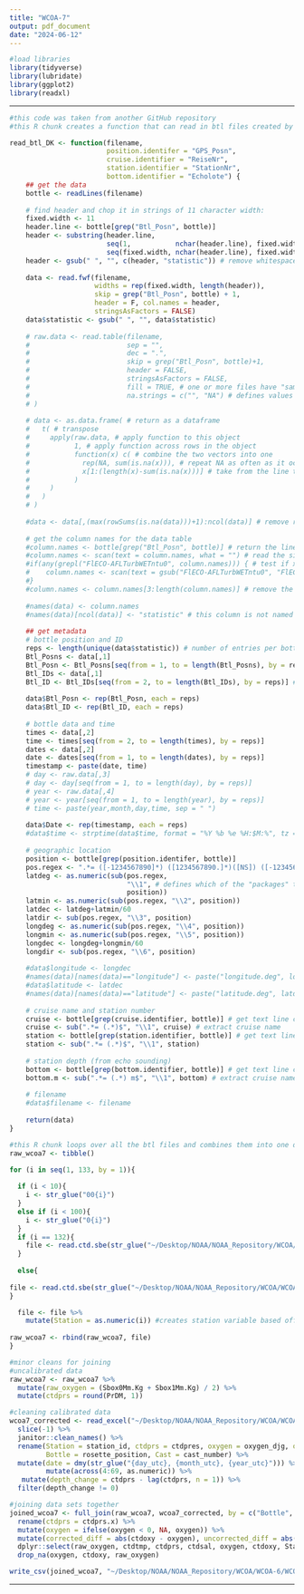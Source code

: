 ```yaml
---
title: "WCOA-7"
output: pdf_document
date: "2024-06-12"
---
```


```r
#load libraries
library(tidyverse)
library(lubridate)
library(ggplot2)
library(readxl)
```

--------------------------------------------------------------------------------

```r
#this code was taken from another GitHub repository
#this R chunk creates a function that can read in btl files created by oxygen sensors

read_btl_DK <- function(filename,
                        position.identifer = "GPS_Posn",
                        cruise.identifier = "ReiseNr",
                        station.identifier = "StationNr",
                        bottom.identifier = "Echolote") {
    ## get the data
    bottle <- readLines(filename)
    
    # find header and chop it in strings of 11 character width:
    fixed.width <- 11
    header.line <- bottle[grep("Btl_Posn", bottle)]
    header <- substring(header.line,
                        seq(1,           nchar(header.line), fixed.width),
                        seq(fixed.width, nchar(header.line), fixed.width))
    header <- gsub(" ", "", c(header, "statistic")) # remove whitespaces and add last colname
    
    data <- read.fwf(filename,
                     widths = rep(fixed.width, length(header)),
                     skip = grep("Btl_Posn", bottle) + 1,
                     header = F, col.names = header,
                     stringsAsFactors = FALSE)
    data$statistic <- gsub(" ", "", data$statistic)
    
    # raw.data <- read.table(filename, 
    #                        sep = "", 
    #                        dec = ".",  
    #                        skip = grep("Btl_Posn", bottle)+1, 
    #                        header = FALSE, 
    #                        stringsAsFactors = FALSE,
    #                        fill = TRUE, # one or more files have "samples per bin" values missing, this fills the blanks
    #                        na.strings = c("", "NA") # defines values as NA
    # ) 
    
    # data <- as.data.frame( # return as a dataframe
    #   t( # transpose
    #     apply(raw.data, # apply function to this object
    #           1, # apply function across rows in the object
    #           function(x) c( # combine the two vectors into one
    #             rep(NA, sum(is.na(x))), # repeat NA as often as it occurs at the end of the row
    #             x[1:(length(x)-sum(is.na(x)))] # take from the line the entries from the first to the last that is not NA (NAs are always at the end)
    #           ) 
    #     )
    #   )
    # )
    
    #data <- data[,(max(rowSums(is.na(data)))+1):ncol(data)] # remove rows in the front that contain meta data or NA
    
    # get the column names for the data table
    #column.names <- bottle[grep("Btl_Posn", bottle)] # return the line with the column names but in one string with multiple whitespaces
    #column.names <- scan(text = column.names, what = "") # read the single string into a vector of strings by multiple whitespaces ("")
    #if(any(grepl("FlECO-AFLTurbWETntu0", column.names))) { # test if x is a part of y; in the .btl ther is nos space between the two parameters
    #    column.names <- scan(text = gsub("FlECO-AFLTurbWETntu0", "FlECO-AFL TurbWETntu0", column.names), what = "") # replace "FlECO-AFLTurbWETntu0" with "FlECO-AFL TurbWETntu0" and separate it by ""
    #} 
    #column.names <- column.names[3:length(column.names)] # remove the first two entries int column names, i.e. Btl_Posn and Date
    
    #names(data) <- column.names
    #names(data)[ncol(data)] <- "statistic" # this column is not named
    
    ## get metadata 
    # bottle position and ID
    reps <- length(unique(data$statistic)) # number of entries per bottle
    Btl_Posns <- data[,1]
    Btl_Posn <- Btl_Posns[seq(from = 1, to = length(Btl_Posns), by = reps)] # from first colum on raw data take the first entry per bottle
    Btl_IDs <- data[,1]
    Btl_ID <- Btl_IDs[seq(from = 2, to = length(Btl_IDs), by = reps)] # from first colum on raw data take the first entry per bottle
    
    data$Btl_Posn <- rep(Btl_Posn, each = reps)
    data$Btl_ID <- rep(Btl_ID, each = reps)
    
    # bottle data and time
    times <- data[,2]
    time <- times[seq(from = 2, to = length(times), by = reps)]
    dates <- data[,2]
    date <- dates[seq(from = 1, to = length(dates), by = reps)]
    timestamp <- paste(date, time)
    # day <- raw.data[,3]
    # day <- day[seq(from = 1, to = length(day), by = reps)]
    # year <- raw.data[,4]
    # year <- year[seq(from = 1, to = length(year), by = reps)]
    # time <- paste(year,month,day,time, sep = " ")
    
    data$Date <- rep(timestamp, each = reps)
    #data$time <- strptime(data$time, format = "%Y %b %e %H:$M:%", tz = "UTC") # eg 2014 Dec 6 09:11:53
    
    # geographic location
    position <- bottle[grep(position.identifer, bottle)]
    pos.regex <- ".*= ([-1234567890]*) ([1234567890.]*)([NS]) ([-1234567890]*) ([1234567890.]*)([EW]).*" # defines text to be replaced; in this case as regular expression (i.e. could be any text that fits into this pattern)
    latdeg <- as.numeric(sub(pos.regex, 
                             "\\1", # defines which of the "packages" that have been defined in the brackets is used as substitute
                             position))
    latmin <- as.numeric(sub(pos.regex, "\\2", position))
    latdec <- latdeg+latmin/60
    latdir <- sub(pos.regex, "\\3", position)
    longdeg <- as.numeric(sub(pos.regex, "\\4", position))
    longmin <- as.numeric(sub(pos.regex, "\\5", position))
    longdec <- longdeg+longmin/60
    longdir <- sub(pos.regex, "\\6", position)
    
    #data$longitude <- longdec
    #names(data)[names(data)=="longitude"] <- paste("longitude.deg", longdir, sep = "")
    #data$latitude <- latdec
    #names(data)[names(data)=="latitude"] <- paste("latitude.deg", latdir, sep = "")
    
    # cruise name and station number
    cruise <- bottle[grep(cruise.identifier, bottle)] # get text line containing cruise identifier
    cruise <- sub(".*= (.*)$", "\\1", cruise) # extract cruise name
    station <- bottle[grep(station.identifier, bottle)] # get text line containing station identifier
    station <- sub(".*= (.*)$", "\\1", station) 
    
    # station depth (from echo sounding)
    bottom <- bottle[grep(bottom.identifier, bottle)] # get text line containing cruise identifier
    bottom.m <- sub(".*= (.*) m$", "\\1", bottom) # extract cruise name
    
    # filename
    #data$filename <- filename  
    
    return(data)
}
```

```r
#this R chunk loops over all the btl files and combines them into one data set
raw_wcoa7 <- tibble()

for (i in seq(1, 133, by = 1)){
  
  if (i < 10){
    i <- str_glue("00{i}")
  }
  else if (i < 100){
    i <- str_glue("0{i}")
  }
  if (i == 132){
    file <- read.ctd.sbe(str_glue("~/Desktop/NOAA/NOAA_Repository/WCOA/WCOA-6/CTD_Data/RB2102_CTD_{i}_02.btl"), btl = TRUE, deploymentType = "profile")@data
  }
  
  else{
  
file <- read.ctd.sbe(str_glue("~/Desktop/NOAA/NOAA_Repository/WCOA/WCOA-6/CTD_Data/RB2102_CTD_{i}_01.btl"), btl = TRUE, deploymentType = "profile")@data
}

  file <- file %>% 
    mutate(Station = as.numeric(i)) #creates station variable based off of file name
  
raw_wcoa7 <- rbind(raw_wcoa7, file)
}
```


```r
#minor cleans for joining
#uncalibrated data
raw_wcoa7 <- raw_wcoa7 %>% 
  mutate(raw_oxygen = (Sbox0Mm.Kg + Sbox1Mm.Kg) / 2) %>% 
  mutate(ctdprs = round(PrDM, 1))
```


```r
#cleaning calibrated data
wcoa7_corrected <- read_excel("~/Desktop/NOAA/NOAA_Repository/WCOA/WCOA-6/WCOA2021_Data_forSDIS_2022_09-28.xlsx") %>% 
  slice(-1) %>% 
  janitor::clean_names() %>% 
  rename(Station = station_id, ctdprs = ctdpres, oxygen = oxygen_djg, oxy = oxygen, ctdtmp = ctdtemp_its90, ctdsal = ctdsal_pss78, 
         Bottle = rosette_position, Cast = cast_number) %>% 
  mutate(date = dmy(str_glue("{day_utc}, {month_utc}, {year_utc}"))) %>%  
         mutate(across(4:69, as.numeric)) %>% 
   mutate(depth_change = ctdprs - lag(ctdprs, n = 1)) %>% 
  filter(depth_change != 0)
```

```r
#joining data sets together
joined_wcoa7 <- full_join(raw_wcoa7, wcoa7_corrected, by = c("Bottle", "Station")) %>% 
  rename(ctdprs = ctdprs.x) %>% 
  mutate(oxygen = ifelse(oxygen < 0, NA, oxygen)) %>% 
  mutate(corrected_diff = abs(ctdoxy - oxygen), uncorrected_diff = abs(raw_oxygen - oxygen), cruise = rep("WCOA 2021", n())) %>% 
  dplyr::select(raw_oxygen, ctdtmp, ctdprs, ctdsal, oxygen, ctdoxy, Station, latitude, longitude, cruise) %>% 
  drop_na(oxygen, ctdoxy, raw_oxygen) 

write_csv(joined_wcoa7, "~/Desktop/NOAA/NOAA_Repository/WCOA/WCOA-6/WCOA-2021-CLEAN.csv")
```

--------------------------------------------------------------------------------

